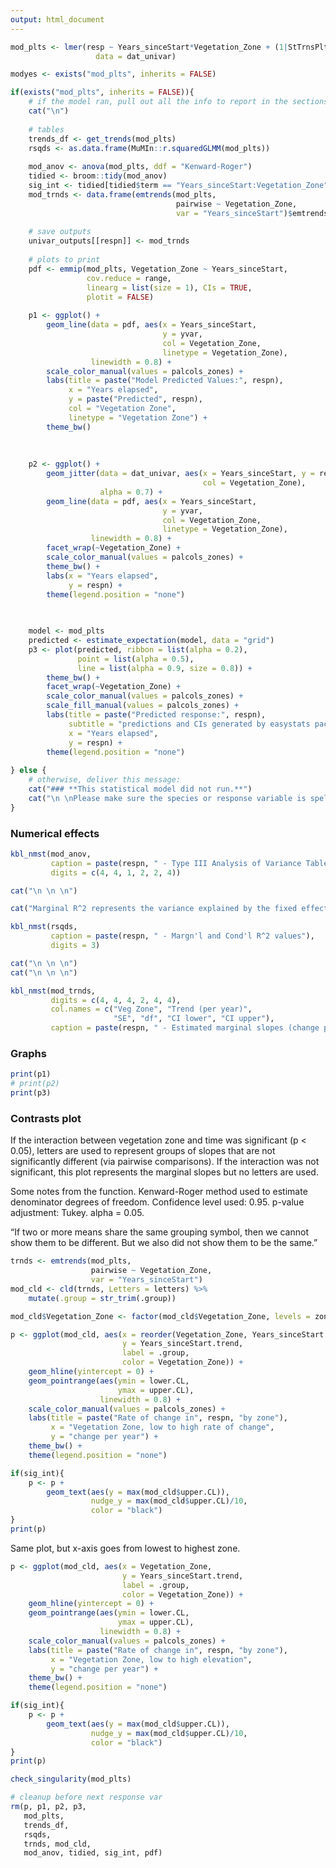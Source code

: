 ```yaml
---
output: html_document
---
```


```r
mod_plts <- lmer(resp ~ Years_sinceStart*Vegetation_Zone + (1|StTrnsPlt),
                   data = dat_univar)

modyes <- exists("mod_plts", inherits = FALSE)
```

```r
if(exists("mod_plts", inherits = FALSE)){
    # if the model ran, pull out all the info to report in the sections below
    cat("\n")
    
    # tables
    trends_df <- get_trends(mod_plts)
    rsqds <- as.data.frame(MuMIn::r.squaredGLMM(mod_plts))
    
    mod_anov <- anova(mod_plts, ddf = "Kenward-Roger")
    tidied <- broom::tidy(mod_anov)
    sig_int <- tidied[tidied$term == "Years_sinceStart:Vegetation_Zone", "p.value"] < 0.05
    mod_trnds <- data.frame(emtrends(mod_plts, 
                                     pairwise ~ Vegetation_Zone, 
                                     var = "Years_sinceStart")$emtrends)
    
    # save outputs
    univar_outputs[[respn]] <- mod_trnds
    
    # plots to print
    pdf <- emmip(mod_plts, Vegetation_Zone ~ Years_sinceStart,
                 cov.reduce = range,
                 linearg = list(size = 1), CIs = TRUE,
                 plotit = FALSE)
    
    p1 <- ggplot() +
        geom_line(data = pdf, aes(x = Years_sinceStart,
                                  y = yvar,
                                  col = Vegetation_Zone,
                                  linetype = Vegetation_Zone),
                  linewidth = 0.8) +
        scale_color_manual(values = palcols_zones) +
        labs(title = paste("Model Predicted Values:", respn),
             x = "Years elapsed", 
             y = paste("Predicted", respn),
             col = "Vegetation Zone",
             linetype = "Vegetation Zone") +
        theme_bw()
    
    
    
    p2 <- ggplot() +
        geom_jitter(data = dat_univar, aes(x = Years_sinceStart, y = resp,
                                           col = Vegetation_Zone),
                    alpha = 0.7) +
        geom_line(data = pdf, aes(x = Years_sinceStart,
                                  y = yvar,
                                  col = Vegetation_Zone,
                                  linetype = Vegetation_Zone),
                  linewidth = 0.8) +
        facet_wrap(~Vegetation_Zone) +
        scale_color_manual(values = palcols_zones) +
        theme_bw() +
        labs(x = "Years elapsed",
             y = respn) +
        theme(legend.position = "none")
    
    

    model <- mod_plts
    predicted <- estimate_expectation(model, data = "grid")
    p3 <- plot(predicted, ribbon = list(alpha = 0.2),
               point = list(alpha = 0.5),
               line = list(alpha = 0.9, size = 0.8)) + 
        theme_bw() +
        facet_wrap(~Vegetation_Zone) + 
        scale_color_manual(values = palcols_zones) +
        scale_fill_manual(values = palcols_zones) +
        labs(title = paste("Predicted response:", respn),
             subtitle = "predictions and CIs generated by easystats packages",
             x = "Years elapsed",
             y = respn) +
        theme(legend.position = "none")
    
} else {
    # otherwise, deliver this message:
    cat("### **This statistical model did not run.**")
    cat("\n \nPlease make sure the species or response variable is spelled and capitalized correctly, and that there is adequate data in the file to calculate a trend. \n \nIf that does not help, please copy the error message that appeared above when reaching out to someone else, as it may be useful.")
}
```

### Numerical effects  

```r

kbl_nmst(mod_anov, 
         caption = paste(respn, " - Type III Analysis of Variance Table, using Kenward-Rogers method"),
         digits = c(4, 4, 1, 2, 2, 4))  

cat("\n \n \n")

cat("Marginal R^2 represents the variance explained by the fixed effects. Conditional R^2 represents the variance explained by the entire model, which includes both fixed and random effects.")

kbl_nmst(rsqds,
         caption = paste(respn, " - Margn'l and Cond'l R^2 values"),
         digits = 3)

cat("\n \n \n")
cat("\n \n \n")

kbl_nmst(mod_trnds, 
         digits = c(4, 4, 4, 2, 4, 4), 
         col.names = c("Veg Zone", "Trend (per year)",
                       "SE", "df", "CI lower", "CI upper"),
         caption = paste(respn, " - Estimated marginal slopes (change per year for each zone)")) 
```


### Graphs  

```r
print(p1)
# print(p2)
print(p3)
```


### Contrasts plot  

If the interaction between vegetation zone and time was significant (p < 0.05), letters are used to represent groups of slopes that are not significantly different (via pairwise comparisons). If the interaction was not significant, this plot represents the marginal slopes but no letters are used.

Some notes from the function. Kenward-Roger method used to estimate denominator degrees of freedom. Confidence level used: 0.95. p-value adjustment: Tukey. alpha = 0.05.  

"If two or more means share the same grouping symbol,
      then we cannot show them to be different.
      But we also did not show them to be the same."

```r
trnds <- emtrends(mod_plts, 
                  pairwise ~ Vegetation_Zone, 
                  var = "Years_sinceStart")
mod_cld <- cld(trnds, Letters = letters) %>% 
    mutate(.group = str_trim(.group))

mod_cld$Vegetation_Zone <- factor(mod_cld$Vegetation_Zone, levels = zone_factor)

p <- ggplot(mod_cld, aes(x = reorder(Vegetation_Zone, Years_sinceStart.trend),
                         y = Years_sinceStart.trend,
                         label = .group,
                         color = Vegetation_Zone)) +
    geom_hline(yintercept = 0) +
    geom_pointrange(aes(ymin = lower.CL, 
                        ymax = upper.CL),
                    linewidth = 0.8) +
    scale_color_manual(values = palcols_zones) +
    labs(title = paste("Rate of change in", respn, "by zone"),
         x = "Vegetation Zone, low to high rate of change",
         y = "change per year") +
    theme_bw() +
    theme(legend.position = "none")

if(sig_int){
    p <- p +
        geom_text(aes(y = max(mod_cld$upper.CL)),
                  nudge_y = max(mod_cld$upper.CL)/10,
                  color = "black")
}
print(p)
```

Same plot, but x-axis goes from lowest to highest zone.    

```r
p <- ggplot(mod_cld, aes(x = Vegetation_Zone,
                         y = Years_sinceStart.trend,
                         label = .group,
                         color = Vegetation_Zone)) +
    geom_hline(yintercept = 0) +
    geom_pointrange(aes(ymin = lower.CL, 
                        ymax = upper.CL),
                    linewidth = 0.8) +
    scale_color_manual(values = palcols_zones) +
    labs(title = paste("Rate of change in", respn, "by zone"),
         x = "Vegetation Zone, low to high elevation",
         y = "change per year") +
    theme_bw() +
    theme(legend.position = "none")

if(sig_int){
    p <- p +
        geom_text(aes(y = max(mod_cld$upper.CL)),
                  nudge_y = max(mod_cld$upper.CL)/10,
                  color = "black")
}
print(p)
```



```r
check_singularity(mod_plts)
```


```r
# cleanup before next response var
rm(p, p1, p2, p3,
   mod_plts,
   trends_df,
   rsqds,  
   trnds, mod_cld,
   mod_anov, tidied, sig_int, pdf)
```

